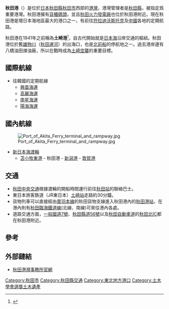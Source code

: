 {{multiple issues|
{{dead end|time=2017-03-30T04:18:02+00:00}}
{{expand|time=2017-03-30T04:18:02+00:00}}
{{expert|time=2017-03-30T04:18:02+00:00}}
}}
{{Infobox port
|name =秋田港
|image =File:High-angle view of the Port of Akita 20180422.jpg
|imagesize =
|caption =從秋田海樓閣看望
|country ={{JPN}}
|location =
|coordinates ={{Coord|39|45|34.25|N|140|02|33.95|E|display=inline,title}}
|opened =1965年
|operated =秋田縣
|owner =
|type =
|sizewater =
|sizeland = 662.5 ha
|size =
|berths =
|wharfs =
|piers =
|employees =
|arrivals =
|cargotonnage = 7,628,942t
|containervolume = 50,678[[TEU|TEU]]
|cargovalue =
|passengertraffic =77,413人
|website = 
}}
'''秋田港'''（{{jpn|j=秋田港|hg=あきたこう|rm=Akita-kō}}）是位於[[日本|日本]][[秋田縣|秋田縣]][[秋田市|秋田市]]西部的[[港灣|港灣]]，港灣管理者是[[秋田县|秋田縣]]，被指定爲重要港灣。秋田港擁有[[貨櫃|貨櫃]][[碼頭|碼頭]]，並且[[秋田火力發電廠|秋田火力發電廠]]也位於秋田港附近。現在秋田港是環日本海地區最大的港口之一，有前往[[符拉迪沃斯托克|符拉迪沃斯托克]]及[[中國|中國]]各地的定期航路。

秋田港在1941年之前稱為'''土崎港'''<ref>{{Cite web|title=広報あきた 1213号|url=http://www.city.akita.akita.jp/koho/data/html/1213/1213_01_01.htm|access-date=2017-04-01|archive-url=https://web.archive.org/web/20131214160702/http://www.city.akita.akita.jp/koho/data/html/1213/1213_01_01.htm|archive-date=2013-12-14|dead-url=yes}}</ref>，自古代開始就是[[日本海|日本海]]沿岸交通的樞紐。秋田港位於舊[[雄物川|雄物川]]（[[秋田運河|秋田運河]]）的出海口，也是[[北前船|北前船]]的停航地之一。過去港岸邊有八橋油田煉油廠，所以在戰時成為[[土崎空襲|土崎空襲]]的重要目標。

== 國際航線 ==
*往韓國的定期航線
**[[興亜海運|興亜海運]]
**[[高麗海運|高麗海運]]
**[[南星海運|南星海運]]
**[[陽海海運|陽海海運]]

== 國內航線 ==
[[File:Port_of_Akita_Ferry_terminal_and_rampway.jpg|thumb]]
* [[新日本海渡輪|新日本海渡輪]]
** [[苫小牧東港|苫小牧東港]] - 秋田港 - [[新潟港|新潟港]] - [[敦賀港|敦賀港]]

== 交通 ==

* [[秋田中央交通|秋田中央交通]]根據渡輪的開船時間運行前往[[秋田站|秋田站]]的聯絡巴士。
* 東日本旅客鉄道（JR東日本）[[土崎站|土崎站]]走路約30分鐘。
* 貨物列車可以直接經由[[奧羽本線|奧羽本線]]的秋田貨物支線進入秋田港內的[[秋田港站|秋田港站]]，在港內則有[[秋田臨海鐵道線|秋田臨海鐵道線]](北線、南線)可來往港內各處。
* 道路交通方面，[[國道7號_(日本)|一般國道7號]]、[[秋田縣道56號|秋田縣道56號]]以及[[秋田自動車道|秋田自動車道]]的[[秋田北IC|秋田北IC]]都在秋田港附近。

== 參考 ==
{{reflist}}

== 外部鏈結 ==
* [http://www.pa.thr.mlit.go.jp/akita/ 秋田港灣事務所官網] {{Wayback|url=http://www.pa.thr.mlit.go.jp/akita/ |date=20201204235123 }}

{{秋田大眾運輸}}

[[Category:秋田市|Category:秋田市]]
[[Category:秋田縣交通|Category:秋田縣交通]]
[[Category:東北地方港口|Category:東北地方港口]]
[[Category:土木學會選獎土木遺產|Category:土木學會選獎土木遺產]]